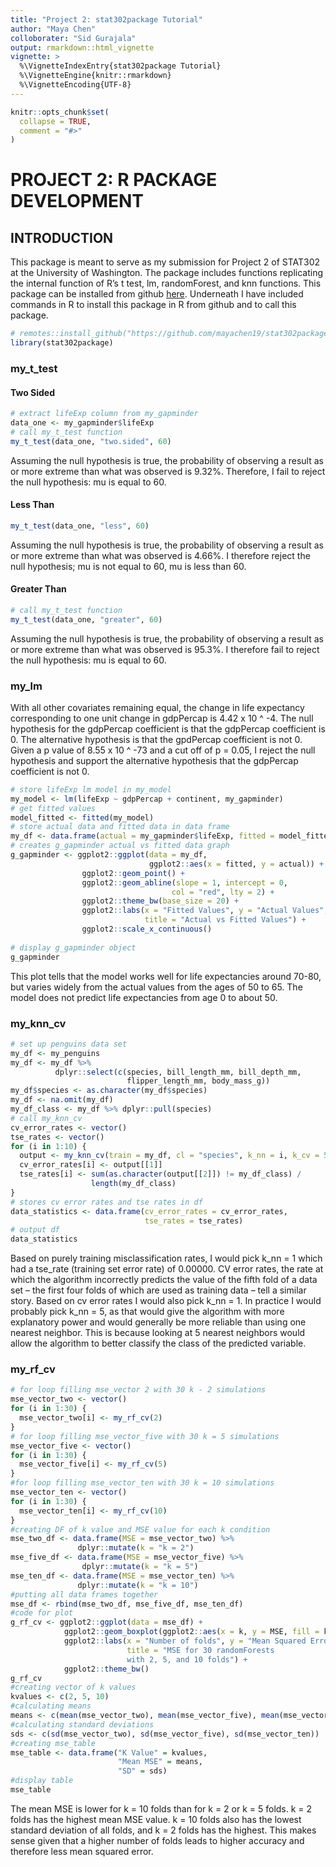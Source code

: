 ```yaml
---
title: "Project 2: stat302package Tutorial"
author: "Maya Chen"
colloborater: "Sid Gurajala"
output: rmarkdown::html_vignette
vignette: >
  %\VignetteIndexEntry{stat302package Tutorial}
  %\VignetteEngine{knitr::rmarkdown}
  %\VignetteEncoding{UTF-8}
---
```


```r
knitr::opts_chunk$set(
  collapse = TRUE,
  comment = "#>"
)
```

# PROJECT 2: R PACKAGE DEVELOPMENT

## INTRODUCTION 

This package is meant to serve as my submission for Project 2 of STAT302
at the University of Washington. The package includes functions replicating 
the internal function of R's t test, lm, randomForest, and knn functions. 
This package can be installed from github 
[here](https://github.com/mayachen19/stat302package). Underneath I have
included commands in R to install this package in R from github and 
to call this package. 

```r
# remotes::install_github("https://github.com/mayachen19/stat302package")
library(stat302package)
```

### my_t_test

#### Two Sided 
```r
# extract lifeExp column from my_gapminder
data_one <- my_gapminder$lifeExp
# call my_t_test function
my_t_test(data_one, "two.sided", 60)
```

Assuming the null hypothesis is true, the probability of observing a result 
as or more extreme than what was observed is 9.32%. Therefore, I fail to reject 
the null hypothesis: mu is equal to 60. 

#### Less Than
```r
my_t_test(data_one, "less", 60)
```

Assuming the null hypothesis is true, the probability of observing a result 
as or more extreme than what was observed is 4.66%. I therefore reject the null 
hypothesis; mu is not equal to 60, mu is less than 60. 

#### Greater Than
```r
# call my_t_test function
my_t_test(data_one, "greater", 60)
```

Assuming the null hypothesis is true, the probability of observing a result 
as or more extreme than what was observed is 95.3%. I therefore fail to reject 
the null hypothesis: mu is equal to 60. 

### my_lm

With all other covariates remaining equal, the change in life 
expectancy corresponding to one unit change in gdpPercap is 4.42 x 10 ^ -4.
The null hypothesis for the gdpPercap coefficient is that the gdpPercap 
coefficient is 0. The alternative hypothesis is that the gpdPercap coefficient 
is not 0. Given a p value of 8.55 x 10 ^ -73 and a cut off of p = 0.05, 
I reject the null hypothesis and support the alternative hypothesis that the
gdpPercap coefficient is not 0. 

```r
# store lifeExp lm model in my_model
my_model <- lm(lifeExp ~ gdpPercap + continent, my_gapminder)
# get fitted values 
model_fitted <- fitted(my_model)
# store actual data and fitted data in data frame
my_df <- data.frame(actual = my_gapminder$lifeExp, fitted = model_fitted)
# creates g_gapminder actual vs fitted data graph
g_gapminder <- ggplot2::ggplot(data = my_df, 
                               ggplot2::aes(x = fitted, y = actual)) +
                ggplot2::geom_point() +
                ggplot2::geom_abline(slope = 1, intercept = 0, 
                                    col = "red", lty = 2) +
                ggplot2::theme_bw(base_size = 20) +
                ggplot2::labs(x = "Fitted Values", y = "Actual Values", 
                              title = "Actual vs Fitted Values") +
                ggplot2::scale_x_continuous()
                
# display g_gapminder object
g_gapminder
```

  This plot tells that the model works well for life expectancies around 
  70-80, but varies widely from the actual values from the ages of 50 to 65. The 
  model does not predict life expectancies from age 0 to about 50. 

### my_knn_cv
```r
# set up penguins data set
my_df <- my_penguins
my_df <- my_df %>%
          dplyr::select(c(species, bill_length_mm, bill_depth_mm,
                          flipper_length_mm, body_mass_g))
my_df$species <- as.character(my_df$species)
my_df <- na.omit(my_df)
my_df_class <- my_df %>% dplyr::pull(species)
# call my_knn_cv
cv_error_rates <- vector()
tse_rates <- vector()
for (i in 1:10) {
  output <- my_knn_cv(train = my_df, cl = "species", k_nn = i, k_cv = 5)
  cv_error_rates[i] <- output[[1]]
  tse_rates[i] <- sum(as.character(output[[2]]) != my_df_class) / 
                  length(my_df_class)
}
# stores cv error rates and tse rates in df
data_statistics <- data.frame(cv_error_rates = cv_error_rates,
                              tse_rates = tse_rates)
# output df 
data_statistics
```

Based on purely training misclassification rates, I would pick k_nn = 1 which 
had a tse_rate (training set error rate) of 0.00000. CV error rates, 
the rate at which the algorithm incorrectly predicts the value of the fifth fold
of a data set -- the first four folds of which are used as training data -- 
tell a similar story. Based on cv error rates I would also pick k_nn = 1. 
In practice I would probably pick k_nn = 5, as that
would give the algorithm with more explanatory power and would generally 
be more reliable than using one nearest neighbor. This is because looking at 
5 nearest neighbors would allow the algorithm to better classify the 
class of the predicted variable. 

### my_rf_cv
```r
# for loop filling mse_vector 2 with 30 k - 2 simulations
mse_vector_two <- vector()
for (i in 1:30) {
  mse_vector_two[i] <- my_rf_cv(2)
}
# for loop filling mse_vector_five with 30 k = 5 simulations
mse_vector_five <- vector()
for (i in 1:30) {
  mse_vector_five[i] <- my_rf_cv(5)
}
#for loop filling mse_vector_ten with 30 k = 10 simulations
mse_vector_ten <- vector()
for (i in 1:30) {
  mse_vector_ten[i] <- my_rf_cv(10)
}
#creating DF of k value and MSE value for each k condition
mse_two_df <- data.frame(MSE = mse_vector_two) %>% 
               dplyr::mutate(k = "k = 2")
mse_five_df <- data.frame(MSE = mse_vector_five) %>% 
                dplyr::mutate(k = "k = 5")
mse_ten_df <- data.frame(MSE = mse_vector_ten) %>% 
               dplyr::mutate(k = "k = 10")
#putting all data frames together
mse_df <- rbind(mse_two_df, mse_five_df, mse_ten_df)
#code for plot 
g_rf_cv <- ggplot2::ggplot(data = mse_df) + 
            ggplot2::geom_boxplot(ggplot2::aes(x = k, y = MSE, fill = k)) +
            ggplot2::labs(x = "Number of folds", y = "Mean Squared Error",
                          title = "MSE for 30 randomForests 
                          with 2, 5, and 10 folds") +
            ggplot2::theme_bw()
g_rf_cv
#creating vector of k values
kvalues <- c(2, 5, 10)
#calculating means
means <- c(mean(mse_vector_two), mean(mse_vector_five), mean(mse_vector_ten))
#calculating standard deviations 
sds <- c(sd(mse_vector_two), sd(mse_vector_five), sd(mse_vector_ten))
#creating mse_table
mse_table <- data.frame("K Value" = kvalues,
                        "Mean MSE" = means,
                        "SD" = sds)
#display table
mse_table
```

The mean MSE is lower for k = 10 folds than for k = 2 or k = 5 folds. k = 2 
folds has the highest mean MSE value. k = 10 folds also has the lowest 
standard deviation of all folds, and k = 2 folds has the highest. This makes
sense given that a higher number of folds leads to higher accuracy and therefore
less mean squared error. 
